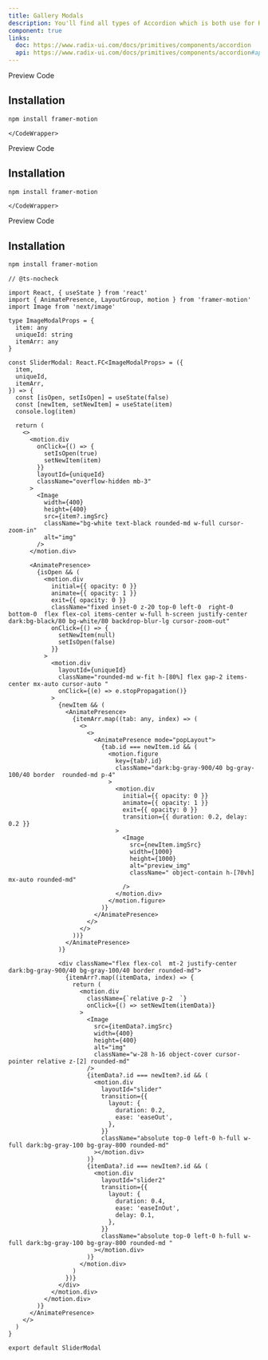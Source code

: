 ```yaml
---
title: Gallery Modals
description: You'll find all types of Accordion which is both use for HTML, REACTJS and NEXTJS
component: true
links:
  doc: https://www.radix-ui.com/docs/primitives/components/accordion
  api: https://www.radix-ui.com/docs/primitives/components/accordion#api-reference
---
```


<Tabs defaultValue="preview" className="w-full relative">
  <TabsList>
    <TabsTrigger value="preview">Preview</TabsTrigger>
    <TabsTrigger value="codesnippet">Code</TabsTrigger>
  </TabsList>
  <TabsContent value="preview">
    <ComponentPreview name="accordionModal" category="modal" />
  </TabsContent>
  <TabsContent value="codesnippet">
    <CodeWrapper>
      <CodePreview name="accordionModal" category="modal" />

## Installation

```bash
npm install framer-motion
```

    </CodeWrapper>

  </TabsContent>
</Tabs>

<Tabs defaultValue="preview" className="w-full relative">
  <TabsList>
    <TabsTrigger value="preview">Preview</TabsTrigger>
    <TabsTrigger value="codesnippet">Code</TabsTrigger>
  </TabsList>
  <TabsContent value="preview">
    <ScreenComponentPreview name="unsplashModal" category="modal" />
  </TabsContent>
  <TabsContent value="codesnippet">
    <CodeWrapper>
      <CodePreview name="unsplashModal" category="modal" />

## Installation

```bash
npm install framer-motion
```

    </CodeWrapper>

  </TabsContent>
</Tabs>

<Tabs defaultValue="preview" className="w-full relative">
  <TabsList>
    <TabsTrigger value="preview">Preview</TabsTrigger>
    <TabsTrigger value="codesnippet">Code</TabsTrigger>
  </TabsList>
  <TabsContent value="preview">
    <ComponentPreview name="modalSlider" category="modal" />
  </TabsContent>
  <TabsContent value="codesnippet">
    <CodeWrapper>
      <CodePreview name="modalSlider" category="modal" />

## Installation

```bash
npm install framer-motion
```

```tsx title="slider-modal.tsx"
// @ts-nocheck

import React, { useState } from 'react'
import { AnimatePresence, LayoutGroup, motion } from 'framer-motion'
import Image from 'next/image'

type ImageModalProps = {
  item: any
  uniqueId: string
  itemArr: any
}

const SliderModal: React.FC<ImageModalProps> = ({
  item,
  uniqueId,
  itemArr,
}) => {
  const [isOpen, setIsOpen] = useState(false)
  const [newItem, setNewItem] = useState(item)
  console.log(item)

  return (
    <>
      <motion.div
        onClick={() => {
          setIsOpen(true)
          setNewItem(item)
        }}
        layoutId={uniqueId}
        className="overflow-hidden mb-3"
      >
        <Image
          width={400}
          height={400}
          src={item?.imgSrc}
          className="bg-white text-black rounded-md w-full cursor-zoom-in"
          alt="img"
        />
      </motion.div>

      <AnimatePresence>
        {isOpen && (
          <motion.div
            initial={{ opacity: 0 }}
            animate={{ opacity: 1 }}
            exit={{ opacity: 0 }}
            className="fixed inset-0 z-20 top-0 left-0  right-0 bottom-0  flex flex-col items-center w-full h-screen justify-center dark:bg-black/80 bg-white/80 backdrop-blur-lg cursor-zoom-out"
            onClick={() => {
              setNewItem(null)
              setIsOpen(false)
            }}
          >
            <motion.div
              layoutId={uniqueId}
              className="rounded-md w-fit h-[80%] flex gap-2 items-center mx-auto cursor-auto "
              onClick={(e) => e.stopPropagation()}
            >
              {newItem && (
                <AnimatePresence>
                  {itemArr.map((tab: any, index) => (
                    <>
                      <>
                        <AnimatePresence mode="popLayout">
                          {tab.id === newItem.id && (
                            <motion.figure
                              key={tab?.id}
                              className="dark:bg-gray-900/40 bg-gray-100/40 border  rounded-md p-4"
                            >
                              <motion.div
                                initial={{ opacity: 0 }}
                                animate={{ opacity: 1 }}
                                exit={{ opacity: 0 }}
                                transition={{ duration: 0.2, delay: 0.2 }}
                              >
                                <Image
                                  src={newItem.imgSrc}
                                  width={1000}
                                  height={1000}
                                  alt="preview_img"
                                  className=" object-contain h-[70vh]  mx-auto rounded-md"
                                />
                              </motion.div>
                            </motion.figure>
                          )}
                        </AnimatePresence>
                      </>
                    </>
                  ))}
                </AnimatePresence>
              )}

              <div className="flex flex-col  mt-2 justify-center dark:bg-gray-900/40 bg-gray-100/40 border rounded-md">
                {itemArr?.map((itemData, index) => {
                  return (
                    <motion.div
                      className={`relative p-2  `}
                      onClick={() => setNewItem(itemData)}
                    >
                      <Image
                        src={itemData?.imgSrc}
                        width={400}
                        height={400}
                        alt="img"
                        className="w-28 h-16 object-cover cursor-pointer relative z-[2] rounded-md"
                      />
                      {itemData?.id === newItem?.id && (
                        <motion.div
                          layoutId="slider"
                          transition={{
                            layout: {
                              duration: 0.2,
                              ease: 'easeOut',
                            },
                          }}
                          className="absolute top-0 left-0 h-full w-full dark:bg-gray-100 bg-gray-800 rounded-md"
                        ></motion.div>
                      )}
                      {itemData?.id === newItem?.id && (
                        <motion.div
                          layoutId="slider2"
                          transition={{
                            layout: {
                              duration: 0.4,
                              ease: 'easeInOut',
                              delay: 0.1,
                            },
                          }}
                          className="absolute top-0 left-0 h-full w-full dark:bg-gray-100 bg-gray-800 rounded-md "
                        ></motion.div>
                      )}
                    </motion.div>
                  )
                })}
              </div>
            </motion.div>
          </motion.div>
        )}
      </AnimatePresence>
    </>
  )
}

export default SliderModal
```

  </CodeWrapper>
  </TabsContent>
</Tabs>
